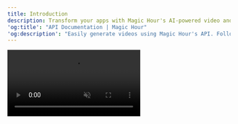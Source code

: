 ```yaml
---
title: Introduction
description: Transform your apps with Magic Hour's AI-powered video and image generation API.
'og:title': "API Documentation | Magic Hour"
'og:description': "Easily generate videos using Magic Hour's API. Follow our documentation to seamlessly integrate video creation into your applications."
---
```


<Frame>
  <video
    src="https://d28dkohlqf5vwj.cloudfront.net/landing/landing-page-sizzle-reel.mp4"
    muted
    loop
    autoPlay
    playsInline
    className="rounded-lg"
  />
</Frame>

## Quick start

<CardGroup cols={2}>
  <Card title="Quick Start" icon="forward-fast" href="/get-started/quick-start">
    Generate your first image or video in minutes.
  </Card>
  <Card title="API Reference" icon="webhook" href="/api-reference">
    Explore the full API Reference to discover all available endpoints.
  </Card>
</CardGroup>
